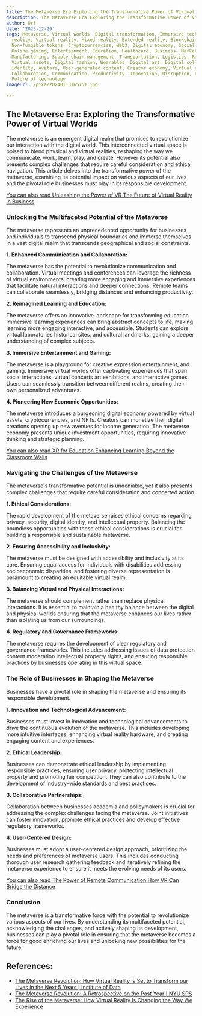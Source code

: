 ```yaml
---
title: The Metaverse Era Exploring the Transformative Power of Virtual Worlds
description: The Metaverse Era Exploring the Transformative Power of Virtual Worlds
author: Usf
date: '2023-12-29'
tags: Metaverse, Virtual worlds, Digital transformation, Immersive technologies, Augmented
  reality, Virtual reality, Mixed reality, Extended reality, Blockchain, Decentralization,
  Non-fungible tokens, Cryptocurrencies, Web3, Digital economy, Social interactions,
  Online gaming, Entertainment, Education, Healthcare, Business, Marketing, Retail,
  Manufacturing, Supply chain management, Transportation, Logistics, Real estate,
  Virtual assets, Digital fashion, Wearables, Digital art, Digital collectibles, Digital
  identity, Avatars, User-generated content, Creator economy, Virtual communities,
  Collaboration, Communication, Productivity, Innovation, Disruption, Future of work,
  Future of technology
imageUrl: /pixa/20240113165751.jpg

---
```

## The Metaverse  Era: Exploring the Transformative Power of Virtual Worlds

The metaverse is  an emergent digital realm that promises to revolutionize our interaction with the digital world. This interconnected virtual space is  poised  to blend physical and virtual  realities, reshaping the way we communicate, work, learn, play, and create. However its potential also presents complex challenges that require careful consideration and ethical navigation. This article delves into the transformative power of the  metaverse,  examining its potential impact on various aspects of our lives and the pivotal  role businesses must play in its responsible development.

[You can also read Unleashing the  Power of VR The Future of Virtual Reality in Business](Unleashing%20the%20Power%20of%20VR%20The%20Future%20of%20Virtual%20Reality%20in%20Business)


### Unlocking  the Multifaceted Potential of the Metaverse

The metaverse represents an unprecedented opportunity for businesses  and individuals  to transcend physical boundaries and immerse themselves in a vast digital realm that transcends geographical and social constraints.

**1. Enhanced Communication and Collaboration:**

The  metaverse has the potential to revolutionize communication and collaboration. Virtual meetings and conferences can leverage the richness of virtual environments, creating more engaging and immersive  experiences that facilitate natural interactions and deeper connections. Remote teams can collaborate seamlessly, bridging distances and enhancing productivity.

**2.  Reimagined Learning and Education:**

The metaverse offers  an innovative landscape for transforming education. Immersive learning experiences can bring abstract  concepts to life, making learning  more engaging interactive, and accessible. Students can  explore  virtual laboratories historical sites, and cultural landmarks,  gaining  a deeper understanding of complex subjects.

**3.  Immersive Entertainment and Gaming:**

The metaverse is a playground for creative expression entertainment, and gaming. Immersive virtual worlds offer captivating experiences  that span social interactions, virtual concerts art exhibitions, and interactive games. Users can seamlessly transition  between different  realms, creating their own personalized adventures.

**4. Pioneering New Economic Opportunities:**

The metaverse  introduces a burgeoning digital economy powered by virtual assets, cryptocurrencies, and NFTs.  Creators can monetize their digital creations opening up new  avenues for income generation. The metaverse economy presents unique investment opportunities, requiring innovative thinking and strategic planning.

[You can also read XR for Education Enhancing Learning Beyond the Classroom Walls](XR%20for%20Education%20Enhancing%20Learning%20Beyond%20the%20Classroom%20Walls)


### Navigating the Challenges of the Metaverse

The metaverse's transformative potential is undeniable, yet it also presents complex challenges that require careful consideration and concerted action.

**1. Ethical Considerations:**

The rapid development of the metaverse raises ethical concerns regarding  privacy, security,  digital identity, and intellectual property. Balancing the boundless opportunities with these ethical considerations is crucial for building a  responsible and sustainable  metaverse.

**2. Ensuring Accessibility and Inclusivity:**

The metaverse must be designed with  accessibility and inclusivity at its core. Ensuring equal access for  individuals with disabilities addressing socioeconomic disparities, and fostering diverse representation is paramount to creating an equitable virtual realm.

**3. Balancing Virtual and Physical Interactions:**

The metaverse  should  complement  rather than replace physical  interactions. It is essential to maintain  a healthy balance between the digital and physical worlds ensuring  that the metaverse enhances  our lives rather than  isolating us from our surroundings.

**4. Regulatory and Governance Frameworks:**

The  metaverse requires  the development of clear regulatory  and governance frameworks. This includes addressing issues  of data protection content moderation intellectual property rights, and ensuring responsible practices by businesses  operating  in this virtual space.

### The Role of Businesses in Shaping the Metaverse

Businesses have a pivotal role in shaping the metaverse  and ensuring its responsible development.

**1. Innovation and Technological Advancement:**

Businesses must invest in innovation and technological advancements to drive the continuous evolution of the  metaverse. This includes developing  more  intuitive interfaces, enhancing virtual reality  hardware, and creating engaging content and experiences.

**2.  Ethical Leadership:**

Businesses can demonstrate ethical leadership by implementing responsible practices, ensuring user privacy, protecting intellectual property and promoting fair competition.  They can also contribute to the development of industry-wide standards and best practices.

**3.  Collaborative Partnerships:**

Collaboration between businesses academia and policymakers is crucial for addressing the complex challenges facing the metaverse. Joint initiatives can  foster innovation, promote ethical practices and develop effective regulatory  frameworks.

**4.  User-Centered Design:**

Businesses must adopt a user-centered design approach, prioritizing the needs and preferences of metaverse users. This  includes conducting  thorough user research gathering feedback  and iteratively refining the  metaverse experience to ensure it  meets the  evolving needs of its users.

[You can also read The  Power of Remote Communication How VR Can  Bridge the Distance](The%20Power%20of%20Remote%20Communication%20How%20VR%20Can%20Bridge%20the%20Distance)


### Conclusion

The metaverse is a transformative force with the potential to revolutionize various aspects  of our lives. By understanding  its multifaceted potential, acknowledging the challenges, and actively shaping its development, businesses can  play a pivotal role in ensuring that  the metaverse becomes a force for good enriching our  lives and unlocking new possibilities for the future.

## References:
- [The Metaverse Revolution: How Virtual Reality is Set to Transform our Lives in the Next 5 Years | Institute of Data](https://www.institutedata.com/us/blog/the-metaverse-revolution/)
- [The Metaverse Revolution: A Retrospective on the Past Year | NYU SPS](https://www.sps.nyu.edu/homepage/emerging-technologies-collaborative/blog/2023/the-metaverse-revolution-a-retrospective-on-the-past-year.html)
- [The Rise of the Metaverse: How Virtual Reality is Changing the Way We Experience](https://www.linkedin.com/pulse/rise-metaverse-how-virtual-reality-changing-way-we-komal-fatima)
